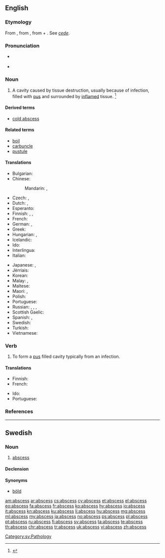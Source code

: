 ==English==
{{wikipedia}}

===Etymology===
From {{etyl|la|en}} {{term|abscessus||a going away; gathering of humors, abscess|lang=la}}, from {{m|la|abscēdō||go away, depart}}, from {{term|abs||away from|lang=la}} + {{m|la|cēdō||go}}. See ''[[cede]]''.

===Pronunciation===
* {{a|US}} {{IPA|/ˈæbˌsɛs/|/ˈæbˌsɪs/|lang=en}}
* {{audio|en-uk-abscess.ogg|Audio (UK)|lang=en}}

===Noun===
{{en-noun|es}}

# A cavity caused by tissue destruction, usually because of infection, filled with [[pus]] and surrounded by [[inflame|inflamed]] tissue. {{defdate|First attested in the mid 16<sup>th</sup> century.}}<ref name=SOED>{{R:SOED5|page=8}}</ref>

====Derived terms====
* [[cold abscess]]

====Related terms====
* [[boil]] <!-- near synonym -->
* [[carbuncle]] <!-- near synonym -->
* [[pustule]] <!-- near synonym -->

====Translations====
{{trans-top|cavity filled with pus}}
* Bulgarian: {{t|bg|абсцес, цирей}}
* Chinese:
*: Mandarin: {{t|cmn|膿腫|sc=Hani}}, {{t+|cmn|脓肿|tr=nóngzhǒng|sc=Hani}}
* Czech: {{t+|cs|absces|m}}, {{t|cs|hnisavý vřed|m}}
* Dutch: {{t+|nl|abces|n}}, {{t|nl|etterbuil|m}}
* Esperanto: {{t+|eo|absceso}}
* Finnish: {{t+|fi|paise}}, {{t|fi|märkäpesäke}}, {{t+|fi|absessi}}
* French: {{t+|fr|abcès|m}}
* German: {{t+|de|Abszess|m}}, {{t|de|Eiterbeule|f}}
* Greek: {{t+|el|απόστημα|n|tr=apóstima}}
* Hungarian: {{t+|hu|tályog}}, {{t+|hu|kelés}}
* Icelandic: {{t+|is|kýli|n}}
* Ido: {{t+|io|abceso}}
* Interlingua: {{t|ia|abscesso}}
* Italian: {{t+|it|ascesso|m}}
{{trans-mid}}
* Japanese: {{t|ja|膿瘍|tr=nōyō|sc=Jpan}}, {{t+|ja|はれもの|tr=haremono|sc=Jpan}}
* Jèrriais: {{t|roa-jer|abcès|m}}
* Korean: {{t|ko|농양|tr=nongyang|sc=Kore}}
* Malay: {{t|ms|bisul}}, {{t+|ms|abses}}
* Maltese: {{t|mt|pustuletta}}
* Maori: {{t|mi|tāpoa }}, {{t|mi|whēwhē}}
* Polish: {{t+|pl|ropień|m}}
* Portuguese: {{t+|pt|abscesso|m}}
* Russian: {{t+|ru|гнойник|m|tr=gnojník|sc=Cyrl}}, {{t+|ru|гнойничок|m|tr=gnojničók}}, {{t+|ru|нарыв|m|tr=narýv|sc=Cyrl}}, {{t+|ru|абсцесс|m|tr=abscéss|sc=Cyrl}}
* Scottish Gaelic: {{t|gd|neasgaid|f}}
* Spanish: {{t+|es|absceso|m}}, {{t+|es|flemón|m}} {{gloss|gums}}
* Swedish: {{t+|sv|abscess|c}}
* Turkish: {{t+|tr|apse}}
* Vietnamese: {{t|vi|Áp-xe}}
{{trans-bottom}}

===Verb===
{{en-verb|abscess|es}}

# {{context|intransitive|lang=en}} To form a [[pus]] filled cavity typically from an infection.

====Translations====
{{trans-top|to form an abscess}}
* Finnish: {{t+|fi|märkiä}}
* French: {{t+|fr|abcéder}}
{{trans-mid}}
* Ido: {{t|io|abceseskar}}
* Portuguese: {{t+|pt|absceder}}
{{trans-bottom}}

===References===
<references/>

----

==Swedish==

===Noun===
{{sv-noun|c}}

# [[#English|abscess]]

====Declension====
{{sv-noun-reg-er|genitive=}}

====Synonyms====
* [[böld]]

[[Category:sv:Pathology]]

[[am:abscess]]
[[ar:abscess]]
[[cs:abscess]]
[[cy:abscess]]
[[et:abscess]]
[[el:abscess]]
[[eo:abscess]]
[[fa:abscess]]
[[fr:abscess]]
[[ko:abscess]]
[[hy:abscess]]
[[io:abscess]]
[[it:abscess]]
[[kn:abscess]]
[[ku:abscess]]
[[li:abscess]]
[[hu:abscess]]
[[mg:abscess]]
[[ml:abscess]]
[[my:abscess]]
[[ja:abscess]]
[[no:abscess]]
[[ps:abscess]]
[[pl:abscess]]
[[pt:abscess]]
[[ru:abscess]]
[[fi:abscess]]
[[sv:abscess]]
[[ta:abscess]]
[[te:abscess]]
[[th:abscess]]
[[chr:abscess]]
[[tr:abscess]]
[[uk:abscess]]
[[vi:abscess]]
[[zh:abscess]]